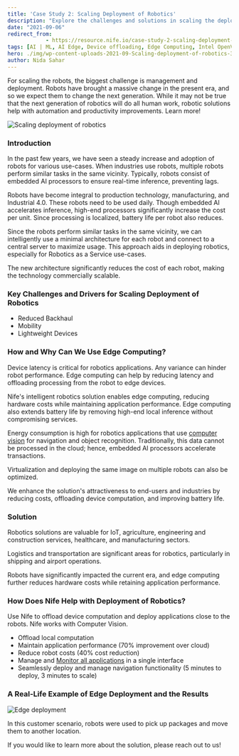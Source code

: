 ```yaml
---
title: 'Case Study 2: Scaling Deployment of Robotics'
description: "Explore the challenges and solutions in scaling the deployment of robotics. Learn how edge computing can reduce costs and enhance performance in robotics applications."
date: "2021-09-06"
redirect_from: 
            - https://resource.nife.io/case-study-2-scaling-deployment-of-robotics/
tags: [AI | ML, AI Edge, Device offloading, Edge Computing, Intel OpenVINO, Intelligent Edge, Network Edge, Robotics]
hero: ./img/wp-content-uploads-2021-09-Scaling-deployment-of-robotics-300x179.jpg
author: Nida Sahar
---
```

For scaling the robots, the biggest challenge is management and deployment. Robots have brought a massive change in the present era, and so we expect them to change the next generation. While it may not be true that the next generation of robotics will do all human work, robotic solutions help with automation and productivity improvements. Learn more!

![Scaling deployment of robotics](https://raw.githubusercontent.com/nifetency/nife-blog-content/main/blog/img/Scaling-deployment-of-robotics.jpg)
<br/>



### Introduction

In the past few years, we have seen a steady increase and adoption of robots for various use-cases. When industries use robots, multiple robots perform similar tasks in the same vicinity. Typically, robots consist of embedded AI processors to ensure real-time inference, preventing lags.

Robots have become integral to production technology, manufacturing, and Industrial 4.0. These robots need to be used daily. Though embedded AI accelerates inference, high-end processors significantly increase the cost per unit. Since processing is localized, battery life per robot also reduces.

Since the robots perform similar tasks in the same vicinity, we can intelligently use a minimal architecture for each robot and connect to a central server to maximize usage. This approach aids in deploying robotics, especially for Robotics as a Service use-cases.

The new architecture significantly reduces the cost of each robot, making the technology commercially scalable.

### Key Challenges and Drivers for Scaling Deployment of Robotics

- Reduced Backhaul
- Mobility
- Lightweight Devices

### How and Why Can We Use Edge Computing?

Device latency is critical for robotics applications. Any variance can hinder robot performance. Edge computing can help by reducing latency and offloading processing from the robot to edge devices.

Nife's intelligent robotics solution enables edge computing, reducing hardware costs while maintaining application performance. Edge computing also extends battery life by removing high-end local inference without compromising services.

Energy consumption is high for robotics applications that use [computer vision](/blog/computer-vision-advancement-and-enhancements-for-deployments-and-scale/) for navigation and object recognition. Traditionally, this data cannot be processed in the cloud; hence, embedded AI processors accelerate transactions.

Virtualization and deploying the same image on multiple robots can also be optimized.

We enhance the solution's attractiveness to end-users and industries by reducing costs, offloading device computation, and improving battery life.

### Solution

Robotics solutions are valuable for IoT, agriculture, engineering and construction services, healthcare, and manufacturing sectors.

Logistics and transportation are significant areas for robotics, particularly in shipping and airport operations.

Robots have significantly impacted the current era, and edge computing further reduces hardware costs while retaining application performance.

### How Does Nife Help with Deployment of Robotics?

Use Nife to offload device computation and deploy applications close to the robots. Nife works with Computer Vision.

- Offload local computation
- Maintain application performance (70% improvement over cloud)
- Reduce robot costs (40% cost reduction)
- Manage and [Monitor all applications](/blog/real-time-application-monitoring/) in a single interface
- Seamlessly deploy and manage navigation functionality (5 minutes to deploy, 3 minutes to scale)


### A Real-Life Example of Edge Deployment and the Results

![Edge deployment](https://raw.githubusercontent.com/nifetency/nife-blog-content/main/blog/img/cost-and-battery-life-saving-768x432.png)
<br/>



In this customer scenario, robots were used to pick up packages and move them to another location.

If you would like to learn more about the solution, please reach out to us!
